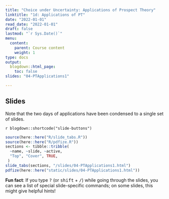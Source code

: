 ```yaml
---
title: "Choice under Uncertainty: Applications of Prospect Theory"
linktitle: "1d: Applications of PT"
date: "2022-01-01"
read_date: "2022-01-01"
draft: false
lastmod: "`r Sys.Date()`"
menu:
  content:
    parent: Course content
    weight: 1
type: docs
output:
  blogdown::html_page:
    toc: false
slides: "04-PTApplications1"

---
```


## Slides

Note that the two days of applications have been condensed to a single set of slides.

`r blogdown::shortcode("slide-buttons")`

```r
source(here::here("R/slide_tabs.R"))
source(here::here("R/pdfize.R"))
sections <- tibble::tribble(
  ~name, ~slide, ~active,
  "Top", "Cover", TRUE,
 )
slide_tabs(sections, "/slides/04-PTApplications1.html")
pdfize(here::here("static/slides/04-PTApplications1.html"))
```


:::fyi
**Fun fact**: If you type <kbd>?</kbd> (or <kbd>shift</kbd> + <kbd>/</kbd>) while going through the slides, you can see a list of special slide-specific commands; on some slides, this might give helpful hints!
:::
